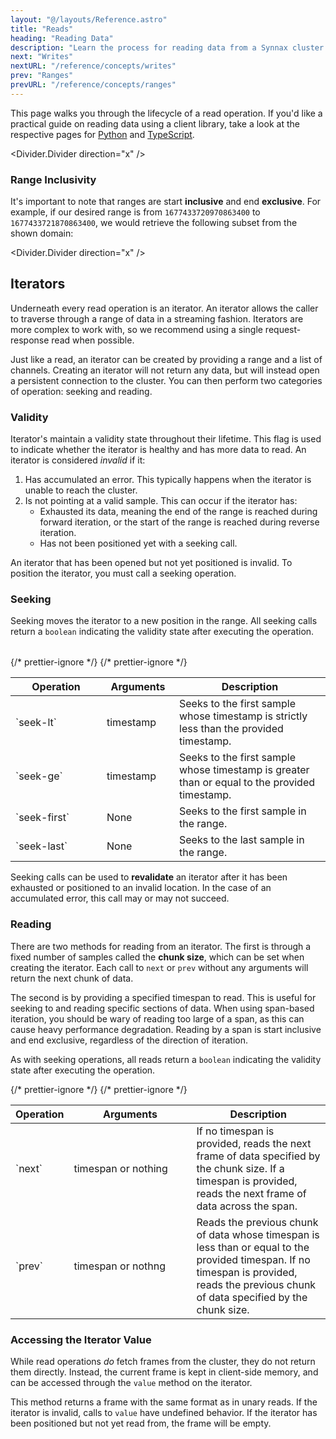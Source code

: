 ```yaml
---
layout: "@/layouts/Reference.astro"
title: "Reads"
heading: "Reading Data"
description: "Learn the process for reading data from a Synnax cluster."
next: "Writes"
nextURL: "/reference/concepts/writes"
prev: "Ranges"
prevURL: "/reference/concepts/ranges"
---
```



This page walks you through the lifecycle of a read operation. If you'd like a practical
guide on reading data using a client library, take a look at the respective pages for
[Python](/reference/python-client/read-data) and
[TypeScript](/reference/typescript-client/read-data).

<Divider.Divider direction="x" />

### Range Inclusivity

It's important to note that ranges are start **inclusive** and end **exclusive**. For
example, if our desired range is from `1677433720970863400` to `1677433721870863400`, we
would retrieve the following subset from the shown domain:

<Table
  client:only="react"
  columns={[
    { key: "time" },
    { key: "thermocouple-01" },
    { key: "strain-gauge-01" },
    { key: "pressure-transducer-05" },
  ]}
  highlights={[
    {
      key: "one",
      columns: ["time", "thermocouple-01", "strain-gauge-01", "pressure-transducer-05"],
      color: "var(--pluto-primary-z)",
      rows: { lower: 1, upper: 4 },
    },
  ]}
  data={[
    {
      time: 1677433720770863800,
      "thermocouple-01": 19.2,
      "strain-gauge-01": 350.78,
      "pressure-transducer-05": 19.22,
    },
    {
      time: 1677433720970863400,
      "thermocouple-01": 19.2,
      "strain-gauge-01": 350.78,
      "pressure-transducer-05": 19.22,
    },
    {
      time: 1677433721270868900,
      "thermocouple-01": 19.2,
      "strain-gauge-01": 350.78,
      "pressure-transducer-05": 19.22,
    },
    {
      time: 1677433721470863800,
      "thermocouple-01": 19.2,
      "strain-gauge-01": 350.78,
      "pressure-transducer-05": 19.22,
    },
    {
      time: 1677433721870863400,
      "thermocouple-01": 19.2,
      "strain-gauge-01": 350.78,
      "pressure-transducer-05": 19.22,
    },
  ]}
/>

<Divider.Divider direction="x" />

## Iterators

Underneath every read operation is an iterator. An iterator allows the caller to
traverse through a range of data in a streaming fashion. Iterators are more complex to
work with, so we recommend using a single request-response read when possible.

Just like a read, an iterator can be created by providing a range and a list of
channels. Creating an iterator will not return any data, but will instead open a
persistent connection to the cluster. You can then perform two categories of operation:
seeking and reading.

### Validity

Iterator's maintain a validity state throughout their lifetime. This flag is used to
indicate whether the iterator is healthy and has more data to read. An iterator is
considered _invalid_ if it:

1. Has accumulated an error. This typically happens when the iterator is unable to reach
   the cluster.
2. Is not pointing at a valid sample. This can occur if the iterator has:
   - Exhausted its data, meaning the end of the range is reached during forward
     iteration, or the start of the range is reached during reverse iteration.
   - Has not been positioned yet with a seeking call.

An iterator that has been opened but not yet positioned is invalid. To position the
iterator, you must call a seeking operation.

### Seeking

Seeking moves the iterator to a new position in the range. All seeking calls return a
`boolean` indicating the validity state after executing the operation.

<table>
  <thead>
    <tr>
      <th style="width: 130px;">Operation</th>
      <th style="width: 100px;">Arguments</th>
      <th>Description</th>
    </tr>
  </thead>
  <tbody>
    <tr>
      <td>`seek-lt`</td>
      <td>timestamp</td>
      {/* prettier-ignore */}
      <td>Seeks to the first sample whose timestamp is strictly less than the
                provided timestamp.</td>
    </tr>
    <tr>
      <td>`seek-ge`</td>
      <td>timestamp</td>
      {/* prettier-ignore */}
      <td>Seeks to the first sample whose timestamp is greater than or equal to
            the provided timestamp.</td>
    </tr>
    <tr>
      <td>`seek-first`</td>
      <td>None</td>
      <td>Seeks to the first sample in the range.</td>
    </tr>
    <tr>
      <td>`seek-last`</td>
      <td>None</td>
      <td>Seeks to the last sample in the range.</td>
    </tr>
  </tbody>
</table>

Seeking calls can be used to **revalidate** an iterator after it has been exhausted or
positioned to an invalid location. In the case of an accumulated error, this call may or
may not succeed.

### Reading

There are two methods for reading from an iterator. The first is through a fixed number
of samples called the **chunk size**, which can be set when creating the iterator. Each
call to `next` or `prev` without any arguments will return the next chunk of data.

The second is by providing a specified timespan to read. This is useful for seeking to
and reading specific sections of data. When using span-based iteration, you should be
wary of reading too large of a span, as this can cause heavy performance degradation.
Reading by a span is start inclusive and end exclusive, regardless of the direction of
iteration.

As with seeking operations, all reads return a `boolean` indicating the validity state
after executing the operation.

<table>
  <thead>
    <tr>
      <th>Operation</th>
      <th style="width: 180px;">Arguments</th>
      <th>Description</th>
    </tr>
  </thead>
  <tbody>
    <tr>
      <td>`next`</td>
      <td>timespan or nothing</td>
      {/* prettier-ignore */}
      <td>If no timespan is provided, reads the next frame of data specified by
                the chunk size. If a timespan is provided, reads the next frame of data
                across the span.</td>
    </tr>
    <tr>
      <td>`prev`</td>
      <td>timespan or nothng</td>
      {/* prettier-ignore */}
      <td>Reads the previous chunk of data whose timespan is less than or equal to
                the provided timespan. If no timespan is provided, reads the previous
                chunk of data specified by the chunk size.</td>
    </tr>
  </tbody>
</table>

### Accessing the Iterator Value

While read operations _do_ fetch frames from the cluster, they do not return them
directly. Instead, the current frame is kept in client-side memory, and can be accessed
through the `value` method on the iterator.

This method returns a frame with the same format as in unary reads. If the iterator is
invalid, calls to `value` have undefined behavior. If the iterator has been positioned
but not yet read from, the frame will be empty.
